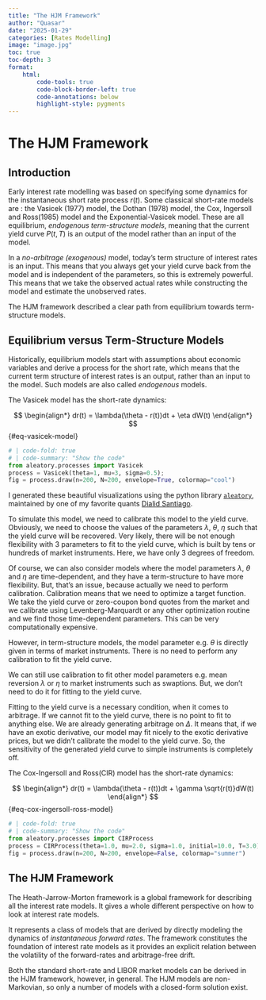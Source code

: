 ```yaml
---
title: "The HJM Framework"
author: "Quasar"
date: "2025-01-29"
categories: [Rates Modelling]      
image: "image.jpg"
toc: true
toc-depth: 3
format:
    html:
        code-tools: true
        code-block-border-left: true
        code-annotations: below
        highlight-style: pygments
---
```


# The HJM Framework

## Introduction

Early interest rate modelling was based on specifying some dynamics for the instantaneous short rate process $r(t)$. Some classical short-rate models are : the Vasicek (1977) model, the Dothan (1978) model, the Cox, Ingersoll and Ross(1985) model and the Exponential-Vasicek model. These are all equilibrium, *endogenous term-structure models*, meaning that the current yield curve $P(t,T)$ is an output of the model rather than an input of the model. 

In a *no-arbitrage (exogenous)* model, today's term structure of interest rates is an input. This means that you always get your yield curve back from the model and is independent of the parameters, so this is extremely powerful. This means that we take the observed actual rates while constructing the model and estimate the unobserved rates. 

The HJM framework described a clear path from equilibrium towards term-structure models.

## Equilibrium versus Term-Structure Models

Historically, equilibrium models start with assumptions about economic variables and derive a process for the short rate, which means that the current term structure of interest rates is an output, rather than an input to the model. Such models are also called *endogenous* models. 

The Vasicek model has the short-rate dynamics:

$$
\begin{align*}
dr(t) = \lambda(\theta - r(t))dt + \eta dW(t)
\end{align*}
$${#eq-vasicek-model}

```python
# | code-fold: true
# | code-summary: "Show the code"
from aleatory.processes import Vasicek
process = Vasicek(theta=1, mu=3, sigma=0.5);
fig = process.draw(n=200, N=200, envelope=True, colormap="cool")
```

I generated these beautiful visualizations using the python library [`aleatory`](https://github.com/quantgirluk/aleatory), maintained by one of my favorite quants [Dialid Santiago](https://quantgirl.blog).

To simulate this model, we need to calibrate this model to the yield curve. Obviously, we need to choose the values of the parameters $\lambda$, $\theta$, $\eta$ such that the yield curve will be recovered. Very likely, there will be not enough flexibility with $3$ parameters to fit to the yield curve, which is built by tens or hundreds of market instruments. Here, we have only $3$ degrees of freedom. 

Of course, we can also consider models where the model parameters $\lambda$, $\theta$ and $\eta$ are time-dependent, and they have a term-structure to have more flexibility. But, that's an issue, because actually we need to perform calibration. Calibration means that we need to optimize a target function. We take the yield curve or zero-coupon bond quotes from the market and we calibrate using Levenberg-Marquardt or any other optimization routine and we find those time-dependent parameters. This can be very computationally expensive. 

However, in term-structure models, the model parameter e.g. $\theta$ is directly given in terms of market instruments. There is no need to perform any calibration to fit the yield curve. 

We can still use calibration to fit other model parameters e.g. mean reversion $\lambda$ or $\eta$ to market instruments such as swaptions. But, we don't need to do it for fitting to the yield curve.

Fitting to the yield curve is a necessary condition, when it comes to arbitrage. If we cannot fit to the yield curve, there is no point to fit to anything else. We are already generating arbitrage on $\Delta$. It means that, if we have an exotic derivative, our model may fit nicely to the exotic derivative prices, but we didn't calibrate the model to the yield curve. So, the sensitivity of the generated yield curve to simple instruments is completely off.

The Cox-Ingersoll and Ross(CIR) model has the short-rate dynamics:

$$
\begin{align*}
dr(t) = \lambda(\theta - r(t))dt + \gamma \sqrt{r(t)}dW(t)
\end{align*}
$${#eq-cox-ingersoll-ross-model}

```python
# | code-fold: true
# | code-summary: "Show the code"
from aleatory.processes import CIRProcess
process = CIRProcess(theta=1.0, mu=2.0, sigma=1.0, initial=10.0, T=3.0)
fig = process.draw(n=200, N=200, envelope=False, colormap="summer")
```

## The HJM Framework

The Heath-Jarrow-Morton framework is a global framework for describing all the interest rate models. It gives a whole different perspective on how to look at interest rate models. 

It represents a class of models that are derived by directly modeling the dynamics of *instantaneous forward rates*. The framework constitutes the foundation of interest rate models as it provides an explicit relation between the volatility of the forward-rates and arbitrage-free drift. 

Both the standard short-rate and LIBOR market models can be derived in the HJM framework, however, in general. The HJM models are non-Markovian, so only a number of models with a closed-form solution exist.


